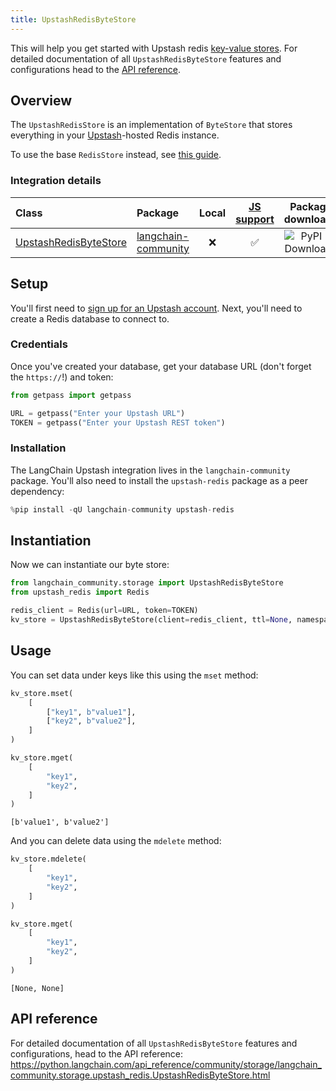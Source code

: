 ```yaml
---
title: UpstashRedisByteStore
---
```


This will help you get started with Upstash redis [key-value stores](/oss/javascript/concepts/key_value_stores). For detailed documentation of all `UpstashRedisByteStore` features and configurations head to the [API reference](https://python.langchain.com/api_reference/community/storage/langchain_community.storage.upstash_redis.UpstashRedisByteStore.html).

## Overview

The `UpstashRedisStore` is an implementation of `ByteStore` that stores everything in your [Upstash](https://upstash.com/)-hosted Redis instance.

To use the base `RedisStore` instead, see [this guide](/oss/javascript/integrations/stores/redis/).

### Integration details

| Class | Package | Local | [JS support](https://js.langchain.com/docs/integrations/stores/upstash_redis_storage) | Package downloads | Package latest |
| :--- | :--- | :---: | :---: |  :---: | :---: |
| [UpstashRedisByteStore](https://python.langchain.com/api_reference/community/storage/langchain_community.storage.upstash_redis.UpstashRedisByteStore.html) | [langchain-community](https://python.langchain.com/api_reference/community/index.html) | ❌ | ✅ | ![PyPI - Downloads](https://img.shields.io/pypi/dm/langchain_community?style=flat-square&label=%20) | ![PyPI - Version](https://img.shields.io/pypi/v/langchain_community?style=flat-square&label=%20) |

## Setup

You'll first need to [sign up for an Upstash account](https://upstash.com/docs/redis/overall/getstarted). Next, you'll need to create a Redis database to connect to.

### Credentials

Once you've created your database, get your database URL (don't forget the `https://`!) and token:


```python
from getpass import getpass

URL = getpass("Enter your Upstash URL")
TOKEN = getpass("Enter your Upstash REST token")
```

### Installation

The LangChain Upstash integration lives in the `langchain-community` package. You'll also need to install the `upstash-redis` package as a peer dependency:


```python
%pip install -qU langchain-community upstash-redis
```

## Instantiation

Now we can instantiate our byte store:


```python
from langchain_community.storage import UpstashRedisByteStore
from upstash_redis import Redis

redis_client = Redis(url=URL, token=TOKEN)
kv_store = UpstashRedisByteStore(client=redis_client, ttl=None, namespace="test-ns")
```

## Usage

You can set data under keys like this using the `mset` method:


```python
kv_store.mset(
    [
        ["key1", b"value1"],
        ["key2", b"value2"],
    ]
)

kv_store.mget(
    [
        "key1",
        "key2",
    ]
)
```



```output
[b'value1', b'value2']
```


And you can delete data using the `mdelete` method:


```python
kv_store.mdelete(
    [
        "key1",
        "key2",
    ]
)

kv_store.mget(
    [
        "key1",
        "key2",
    ]
)
```



```output
[None, None]
```


## API reference

For detailed documentation of all `UpstashRedisByteStore` features and configurations, head to the API reference: https://python.langchain.com/api_reference/community/storage/langchain_community.storage.upstash_redis.UpstashRedisByteStore.html
